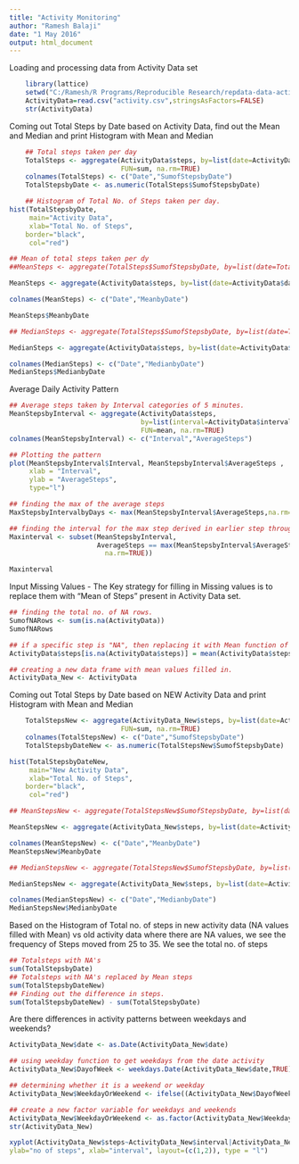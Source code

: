 ---
title: "Activity Monitoring"
author: "Ramesh Balaji"
date: "1 May 2016"
output: html_document
---

Loading and processing data from Activity Data set
```{r echo=TRUE}
    library(lattice)
    setwd("C:/Ramesh/R Programs/Reproducible Research/repdata-data-activity")
    ActivityData=read.csv("activity.csv",stringsAsFactors=FALSE)
    str(ActivityData)
```

Coming out Total Steps by Date based on Activity Data, find out the Mean and Median and print Histogram with Mean and Median

```{r echo=TRUE}

    ## Total steps taken per day
    TotalSteps <- aggregate(ActivityData$steps, by=list(date=ActivityData$date), 
                            FUN=sum, na.rm=TRUE)
    colnames(TotalSteps) <- c("Date","SumofStepsbyDate")
    TotalStepsbyDate <- as.numeric(TotalSteps$SumofStepsbyDate)

    ## Histogram of Total No. of Steps taken per day.
hist(TotalStepsbyDate, 
     main="Activity Data",
     xlab="Total No. of Steps", 
    border="black", 
     col="red")

## Mean of total steps taken per dy
##MeanSteps <- aggregate(TotalSteps$SumofStepsbyDate, by=list(date=TotalSteps$Date),  FUN=mean, na.rm=TRUE)

MeanSteps <- aggregate(ActivityData$steps, by=list(date=ActivityData$date),FUN=mean, na.rm=TRUE)

colnames(MeanSteps) <- c("Date","MeanbyDate")

MeanSteps$MeanbyDate

## MedianSteps <- aggregate(TotalSteps$SumofStepsbyDate, by=list(date=TotalSteps$Date), FUN=median, na.rm=TRUE)

MedianSteps <- aggregate(ActivityData$steps, by=list(date=ActivityData$date), FUN=median, na.rm=TRUE)

colnames(MedianSteps) <- c("Date","MedianbyDate")
MedianSteps$MedianbyDate


```

Average Daily Activity Pattern

```{r}

## Average steps taken by Interval categories of 5 minutes.
MeanStepsbyInterval <- aggregate(ActivityData$steps, 
                                 by=list(interval=ActivityData$interval), 
                                 FUN=mean, na.rm=TRUE)
colnames(MeanStepsbyInterval) <- c("Interval","AverageSteps")

## Plotting the pattern
plot(MeanStepsbyInterval$Interval, MeanStepsbyInterval$AverageSteps , 
     xlab = "Interval", 
     ylab = "AverageSteps", 
     type="l")

## finding the max of the average steps
MaxStepsbyIntervalbyDays <- max(MeanStepsbyInterval$AverageSteps,na.rm=TRUE)

## finding the interval for the max step derived in earlier step through subset function
Maxinterval <- subset(MeanStepsbyInterval,
                      AverageSteps == max(MeanStepsbyInterval$AverageSteps,
                        na.rm=TRUE))

Maxinterval

```

Input Missing Values - The Key strategy for filling in Missing values is to replace them with "Mean of Steps" present in Activity Data set.

```{r}
## finding the total no. of NA rows.
SumofNARows <- sum(is.na(ActivityData))
SumofNARows

## if a specific step is "NA", then replacing it with Mean function of that step.
ActivityData$steps[is.na(ActivityData$steps)] = mean(ActivityData$steps, na.rm=TRUE)

## creating a new data frame with mean values filled in.
ActivityData_New <- ActivityData
```

Coming out Total Steps by Date based on NEW Activity Data and print Histogram with Mean and Median 

```{r}

    TotalStepsNew <- aggregate(ActivityData_New$steps, by=list(date=ActivityData_New$date), 
                            FUN=sum, na.rm=TRUE)
    colnames(TotalStepsNew) <- c("Date","SumofStepsbyDate")
    TotalStepsbyDateNew <- as.numeric(TotalStepsNew$SumofStepsbyDate)

hist(TotalStepsbyDateNew, 
     main="New Activity Data",
     xlab="Total No. of Steps", 
    border="black", 
     col="red")

## MeanStepsNew <- aggregate(TotalStepsNew$SumofStepsbyDate, by=list(date=TotalStepsNew$Date), FUN=mean, na.rm=TRUE)

MeanStepsNew <- aggregate(ActivityData_New$steps, by=list(date=ActivityData_New$date), FUN=mean, na.rm=TRUE)

colnames(MeanStepsNew) <- c("Date","MeanbyDate")
MeanStepsNew$MeanbyDate

## MedianStepsNew <- aggregate(TotalStepsNew$SumofStepsbyDate, by=list(date=TotalStepsNew$Date), FUN=median, na.rm=TRUE)

MedianStepsNew <- aggregate(ActivityData_New$steps, by=list(date=ActivityData_New$date), FUN=median, na.rm=TRUE)

colnames(MedianStepsNew) <- c("Date","MedianbyDate")
MedianStepsNew$MedianbyDate

```

Based on the Histogram of Total no. of steps in new activity data (NA values filled with Mean) vs old activity data where there are NA values, we see the frequency of Steps moved from 25 to 35. We see the total no. of steps 

```{r}
## Totalsteps with NA's
sum(TotalStepsbyDate)
## Totalsteps with NA's replaced by Mean steps
sum(TotalStepsbyDateNew)
## Finding out the difference in steps.
sum(TotalStepsbyDateNew) - sum(TotalStepsbyDate)
```
Are there differences in activity patterns between weekdays and weekends?
```{r}
ActivityData_New$date <- as.Date(ActivityData_New$date)

## using weekday function to get weekdays from the date activity
ActivityData_New$DayofWeek <- weekdays.Date(ActivityData_New$date,TRUE)

## determining whether it is a weekend or weekday
ActivityData_New$WeekdayOrWeekend <- ifelse((ActivityData_New$DayofWeek == "Sat" | ActivityData_New$DayofWeek == "Sun"), "Weekend", "Weekday")

## create a new factor variable for weekdays and weekends
ActivityData_New$WeekdayOrWeekend <- as.factor(ActivityData_New$WeekdayOrWeekend)
str(ActivityData_New)

xyplot(ActivityData_New$steps~ActivityData_New$interval|ActivityData_New$WeekdayOrWeekend,
ylab="no of steps", xlab="interval", layout=(c(1,2)), type = "l")


```

